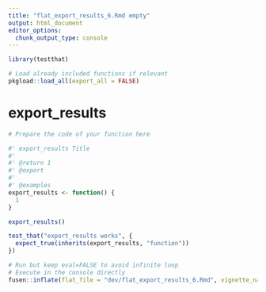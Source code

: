 ```yaml
---
title: "flat_export_results_6.Rmd empty"
output: html_document
editor_options: 
  chunk_output_type: console
---
```


```r
library(testthat)
```

```r
# Load already included functions if relevant
pkgload::load_all(export_all = FALSE)
```

# export_results

```r
# Prepare the code of your function here
```

```r
#' export_results Title
#'
#' @return 1
#' @export
#'
#' @examples
export_results <- function() {
  1
}
```

```r
export_results()
```

```r
test_that("export_results works", {
  expect_true(inherits(export_results, "function"))
})
```


```r
# Run but keep eval=FALSE to avoid infinite loop
# Execute in the console directly
fusen::inflate(flat_file = "dev/flat_export_results_6.Rmd", vignette_name = "Go further")
```

